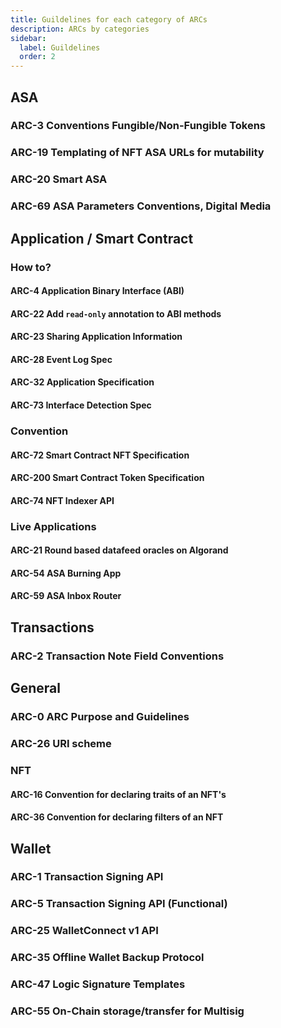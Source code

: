 ```yaml
---
title: Guildelines for each category of ARCs
description: ARCs by categories
sidebar:
  label: Guildelines
  order: 2
---
```


## ASA

### ARC-3 Conventions Fungible/Non-Fungible Tokens

### ARC-19 Templating of NFT ASA URLs for mutability

### ARC-20 Smart ASA

### ARC-69 ASA Parameters Conventions, Digital Media

## Application / Smart Contract

### How to?

#### ARC-4 Application Binary Interface (ABI)

#### ARC-22 Add `read-only` annotation to ABI methods

#### ARC-23 Sharing Application Information

#### ARC-28 Event Log Spec

#### ARC-32 Application Specification

#### ARC-73 Interface Detection Spec

### Convention

#### ARC-72 Smart Contract NFT Specification

#### ARC-200 Smart Contract Token Specification

#### ARC-74 NFT Indexer API

### Live Applications

#### ARC-21 Round based datafeed oracles on Algorand

#### ARC-54 ASA Burning App

#### ARC-59 ASA Inbox Router

## Transactions

### ARC-2 Transaction Note Field Conventions

## General

### ARC-0 ARC Purpose and Guidelines

### ARC-26 URI scheme

### NFT

#### ARC-16 Convention for declaring traits of an NFT's

#### ARC-36 Convention for declaring filters of an NFT

## Wallet

### ARC-1 Transaction Signing API

### ARC-5 Transaction Signing API (Functional)

### ARC-25 WalletConnect v1 API

### ARC-35 Offline Wallet Backup Protocol

### ARC-47 Logic Signature Templates

### ARC-55 On-Chain storage/transfer for Multisig
